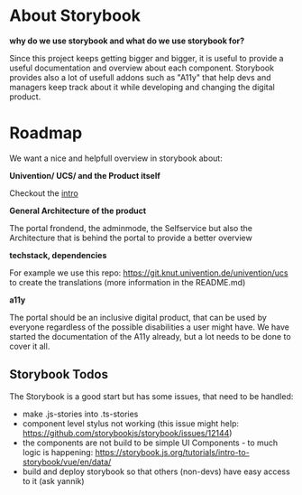 <Meta title="Introduction/Roadmap" />


# About Storybook

**why do we use storybook and what do we use storybook for?**

Since this project keeps getting bigger and bigger, it is useful to provide a useful documentation
and overview about each component. Storybook provides also a lot of usefull addons such as "A11y" that help
devs and managers keep track about it while developing and changing the digital product.


# Roadmap

We want a nice and helpfull overview in storybook about:

**Univention/ UCS/ and the Product itself**

Checkout the [intro](/?path=/story/introduction-portal--page)


**General Architecture of the product**

The portal frondend, the adminmode, the Selfservice but also the Architecture that is behind the portal
to provide a better overview


**techstack, dependencies**

For example we use this repo: https://git.knut.univention.de/univention/ucs to create the translations (more information in the README.md)


**a11y**

The portal should be an inclusive digital product, that can be used by everyone regardless of the possible disabilities a user might have.
We have started the documentation of the A11y already, but a lot needs to be done to cover it all.  


## Storybook Todos

The Storybook is a good start but has some issues, that need to be handled:

- make .js-stories into .ts-stories
- component level stylus not working (this issue might help: https://github.com/storybookjs/storybook/issues/12144)
- the components are not build to be simple UI Components - to much logic is happening: https://storybook.js.org/tutorials/intro-to-storybook/vue/en/data/
- build and deploy storybook so that others (non-devs) have easy access to it (ask yannik)








